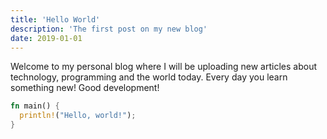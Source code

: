```yaml
---
title: 'Hello World'
description: 'The first post on my new blog'
date: 2019-01-01
---
```


Welcome to my personal blog where I will be uploading new articles about technology, programming and the world today.
Every day you learn something new! Good development!

```rust title='hello-world'
fn main() {
  println!("Hello, world!");
}
```
